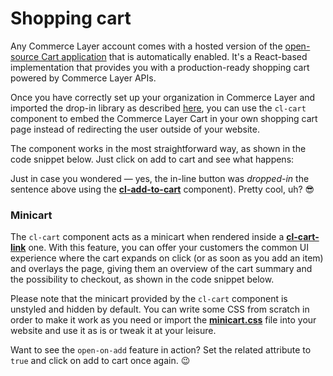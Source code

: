 
<Meta
  title={meta.title}
  argTypes={meta.argTypes}
/>

# Shopping cart

Any Commerce Layer account comes with a hosted version of the [open-source Cart application](https://github.com/commercelayer/commercelayer-cart) that is automatically enabled. It's a React-based implementation that provides you with a production-ready shopping cart powered by Commerce Layer APIs.

Once you have correctly set up your organization in Commerce Layer and imported the drop-in library as described [here](?path=/docs/getting-started--page), you can use the `cl-cart` component to embed the Commerce Layer Cart in your own shopping cart page instead of redirecting the user outside of your website.

The component works in the most straightforward way, as shown in the code snippet below. Just click on <cl-add-to-cart class="mx-1 px-2 py-1" code={codes.available}>add to cart</cl-add-to-cart> and see what happens:

<Canvas withSource="open">
  <Story story={Basic} name="Basic" />
</Canvas>

Just in case you wondered — yes, the in-line button was *dropped-in* the sentence above using the [**cl-add-to-cart**](?path=/docs/components-add-to-cart-cl-add-to-cart--basic) component). Pretty cool, uh? 😎

### Minicart

The `cl-cart` component acts as a minicart when rendered inside a [**cl-cart-link**](?path=/docs/components-cart-cl-cart-link--basic) one. With this feature, you can offer your customers the common UI experience where the cart expands on click (or as soon as you add an item) and overlays the page, giving them an overview of the cart summary and the possibility to checkout, as shown in the code snippet below.

Please note that the minicart provided by the `cl-cart` component is unstyled and hidden by default. You can write some CSS from scratch in order to make it work as you need or import the [**minicart.css**](?path=/docs/getting-started--page#minicartcss) file into your website and use it as is or tweak it at your leisure.

<Canvas withSource="open">
  <Story story={Minicart} name="Minicart" />
</Canvas>

<ArgsTable story="Minicart" />

Want to see the `open-on-add` feature in action? Set the related attribute to `true` and click on <cl-add-to-cart class="mx-1 px-2 py-1" code={codes.available}>add to cart</cl-add-to-cart> once again. 😉
